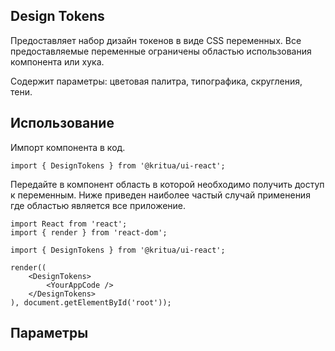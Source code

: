 


## Design Tokens
Предоставляет набор дизайн токенов в виде CSS переменных. Все предоставляемые переменные ограничены областью использования компонента или хука.

Содержит параметры: цветовая палитра, типографика, скругления, тени.

## Использование
Импорт компонента в код.
```tsx
import { DesignTokens } from '@kritua/ui-react';
```

Передайте в компонент область в которой необходимо получить доступ к переменным. Ниже приведен наиболее частый случай применения где областью является все приложение.
```tsx
import React from 'react';
import { render } from 'react-dom';

import { DesignTokens } from '@kritua/ui-react';

render((
    <DesignTokens>
        <YourAppCode />
    </DesignTokens>
), document.getElementById('root'));
```

## Параметры
<ArgsTable of={DesignTokens} />

<Source />
